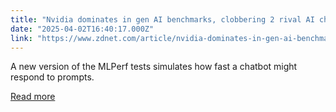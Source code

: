```yaml
---
title: "Nvidia dominates in gen AI benchmarks, clobbering 2 rival AI chips"
date: "2025-04-02T16:40:17.000Z"
link: "https://www.zdnet.com/article/nvidia-dominates-in-gen-ai-benchmarks-clobbering-2-rival-ai-chips/"
---
```


A new version of the MLPerf tests simulates how fast a chatbot might respond to prompts.

[Read more](https://www.zdnet.com/article/nvidia-dominates-in-gen-ai-benchmarks-clobbering-2-rival-ai-chips/)

